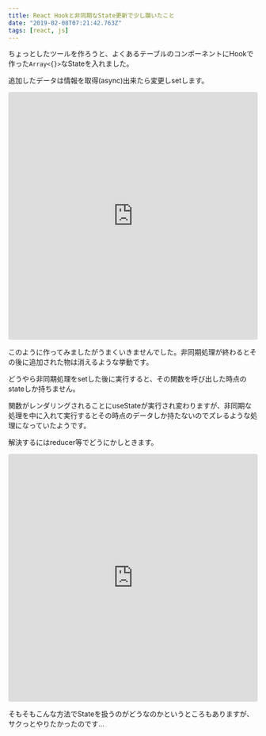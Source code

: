 ```yaml
---
title: React Hookと非同期なState更新で少し躓いたこと
date: "2019-02-08T07:21:42.763Z"
tags: [react, js]
---
```


ちょっとしたツールを作ろうと、よくあるテーブルのコンポーネントにHookで作った`Array<{}>`なStateを入れました。

追加したデータは情報を取得(async)出来たら変更しsetします。

<iframe src="https://codesandbox.io/embed/jk0l16nzw" style="width:100%; height:500px; border:0; border-radius: 4px; overflow:hidden;" sandbox="allow-modals allow-forms allow-popups allow-scripts allow-same-origin"></iframe>

このように作ってみましたがうまくいきませんでした。非同期処理が終わるとその後に追加された物は消えるような挙動です。

どうやら非同期処理をsetした後に実行すると、その関数を呼び出した時点のstateしか持ちません。

関数がレンダリングされることにuseStateが実行され変わりますが、非同期な処理を中に入れて実行するとその時点のデータしか持たないのでズレるような処理になっていたようです。

解決するにはreducer等でどうにかしときます。

<iframe src="https://codesandbox.io/embed/84l7nkmx9" style="width:100%; height:500px; border:0; border-radius: 4px; overflow:hidden;" sandbox="allow-modals allow-forms allow-popups allow-scripts allow-same-origin"></iframe>

そもそもこんな方法でStateを扱うのがどうなのかというところもありますが、サクっとやりたかったのです…
